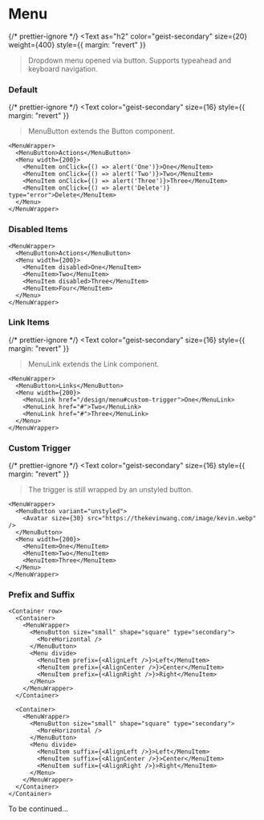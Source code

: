 
# Menu

{/* prettier-ignore */}
<Text
  as="h2"
  color="geist-secondary"
  size={20}
  weight={400}
  style={{ margin: "revert" }}
>Dropdown menu opened via button. Supports typeahead and keyboard navigation.</Text>

<Spacer y={2} />

### Default

{/* prettier-ignore */}
<Text 
  color="geist-secondary"
  size={16}
  style={{ margin: "revert" }}
>MenuButton extends the <Link href="/design/button">Button component</Link>.</Text>

```
<MenuWrapper>
  <MenuButton>Actions</MenuButton>
  <Menu width={200}>
    <MenuItem onClick={() => alert('One')}>One</MenuItem>
    <MenuItem onClick={() => alert('Two')}>Two</MenuItem>
    <MenuItem onClick={() => alert('Three')}>Three</MenuItem>
    <MenuItem onClick={() => alert('Delete')} type="error">Delete</MenuItem>
  </Menu>
</MenuWrapper>
```

<Spacer y={2} />

### Disabled Items

```
<MenuWrapper>
  <MenuButton>Actions</MenuButton>
  <Menu width={200}>
    <MenuItem disabled>One</MenuItem>
    <MenuItem>Two</MenuItem>
    <MenuItem disabled>Three</MenuItem>
    <MenuItem>Four</MenuItem>
  </Menu>
</MenuWrapper>
```

<Spacer y={2} />

### Link Items

{/* prettier-ignore */}
<Text 
  color="geist-secondary"
  size={16}
  style={{ margin: "revert" }}
>MenuLink extends the <Link href="/design/link">Link component</Link>.</Text>

```
<MenuWrapper>
  <MenuButton>Links</MenuButton>
  <Menu width={200}>
    <MenuLink href="/design/menu#custom-trigger">One</MenuLink>
    <MenuLink href="#">Two</MenuLink>
    <MenuLink href="#">Three</MenuLink>
  </Menu>
</MenuWrapper>
```

<Spacer y={2} />

### Custom Trigger

{/* prettier-ignore */}
<Text 
  color="geist-secondary"
  size={16}
  style={{ margin: "revert" }}
>The trigger is still wrapped by an unstyled button.</Text>

```
<MenuWrapper>
  <MenuButton variant="unstyled">
    <Avatar size={30} src="https://thekevinwang.com/image/kevin.webp" />
  </MenuButton>
  <Menu width={200}>
    <MenuItem>One</MenuItem>
    <MenuItem>Two</MenuItem>
    <MenuItem>Three</MenuItem>
  </Menu>
</MenuWrapper>
```

<Spacer y={2} />

### Prefix and Suffix

```
<Container row>
  <Container>
    <MenuWrapper>
      <MenuButton size="small" shape="square" type="secondary">
        <MoreHorizontal />
      </MenuButton>
      <Menu divide>
        <MenuItem prefix={<AlignLeft />}>Left</MenuItem>
        <MenuItem prefix={<AlignCenter />}>Center</MenuItem>
        <MenuItem prefix={<AlignRight />}>Right</MenuItem>
      </Menu>
    </MenuWrapper>
  </Container>

  <Container>
    <MenuWrapper>
      <MenuButton size="small" shape="square" type="secondary">
        <MoreHorizontal />
      </MenuButton>
      <Menu divide>
        <MenuItem suffix={<AlignLeft />}>Left</MenuItem>
        <MenuItem suffix={<AlignCenter />}>Center</MenuItem>
        <MenuItem suffix={<AlignRight />}>Right</MenuItem>
      </Menu>
    </MenuWrapper>
  </Container>
</Container>
```

<Spacer y={4} />

To be continued...
